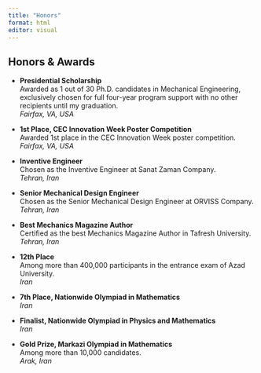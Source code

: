 ```yaml
---
title: "Honors"
format: html
editor: visual
---
```


## Honors & Awards

-   **Presidential Scholarship**\
    Awarded as 1 out of 30 Ph.D. candidates in Mechanical Engineering, exclusively chosen for full four-year program support with no other recipients until my graduation.\
    *Fairfax, VA, USA*

-   **1st Place, CEC Innovation Week Poster Competition**\
    Awarded 1st place in the CEC Innovation Week poster competition.\
    *Fairfax, VA, USA*

-   **Inventive Engineer**\
    Chosen as the Inventive Engineer at Sanat Zaman Company.\
    *Tehran, Iran*

-   **Senior Mechanical Design Engineer**\
    Chosen as the Senior Mechanical Design Engineer at ORVISS Company.\
    *Tehran, Iran*

-   **Best Mechanics Magazine Author**\
    Certified as the best Mechanics Magazine Author in Tafresh University.\
    *Tehran, Iran*

-   **12th Place**\
    Among more than 400,000 participants in the entrance exam of Azad University.\
    *Iran*

-   **7th Place, Nationwide Olympiad in Mathematics**\
    *Iran*

-   **Finalist, Nationwide Olympiad in Physics and Mathematics**\
    *Iran*

-   **Gold Prize, Markazi Olympiad in Mathematics**\
    Among more than 10,000 candidates.\
    *Arak, Iran*
